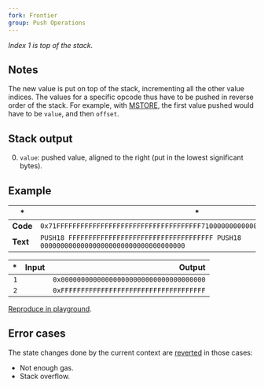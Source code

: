 ```yaml
---
fork: Frontier
group: Push Operations
---
```


*Index 1 is top of the stack.*

## Notes

The new value is put on top of the stack, incrementing all the other value indices. The values for a specific opcode thus have to be pushed in reverse order of the stack. For example, with [MSTORE](/#52), the first value pushed would have to be `value`, and then `offset`.

## Stack output

0. `value`: pushed value, aligned to the right (put in the lowest significant bytes).

## Example

| * | * |
|---|---|
| **Code** | `0x71FFFFFFFFFFFFFFFFFFFFFFFFFFFFFFFFFFFF71000000000000000000000000000000000000` |
| **Text** | `PUSH18 FFFFFFFFFFFFFFFFFFFFFFFFFFFFFFFFFFFF PUSH18 000000000000000000000000000000000000` |

| * | Input | Output |
|--:|------:|-------:|
| `1` | | `0x000000000000000000000000000000000000` |
| `2` | | `0xFFFFFFFFFFFFFFFFFFFFFFFFFFFFFFFFFFFF` |

[Reproduce in playground](/playground?unit=Wei&codeType=Mnemonic&code='zx~~~~~~%5Cnz'~FFFFFFzPUSH18%200%01z~_).

## Error cases

The state changes done by the current context are [reverted](#FD) in those cases:
- Not enough gas.
- Stack overflow.
